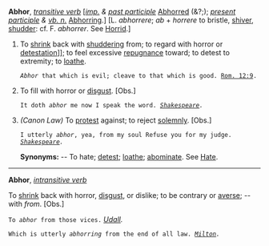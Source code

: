 '''Abhor''', ''[[transitive verb (part of speech)|transitive verb]]'' [''[[imp. (part of speech)|imp.]] & [[past participle (part of speech)|past participle]]'' [[Abhorred]] (&?;); ''[[present participle (part of speech)|present participle]] & [[vb. n. (part of speech)|vb. n.]]'' [[Abhorring]].] [L. ''abhorrere''; ''ab'' + ''horrere'' to bristle, [[shiver]], [[shudder]]: cf. F. ''abhorrer''. See [[Horrid]].]

<ol>
<li>To [[shrink]] back with [[shuddering]] from; to regard with horror or [[detest]]ation]]; to feel excessive [[repugnance]] toward; to detest to extremity; to [[loathe]].

<code>''Abhor'' that which is evil; cleave to that which is good. [[Rom. 12:9 (source)|Rom. 12:9]].</code>

<li> To fill with horror or [[disgust]]. [Obs.]

<code>It doth ''abhor'' me now I speak the word. ''[[Shakespeare (source)|Shakespeare]].''</code>

<li> ''(Canon Law)'' To [[protest]] against; to reject [[solemnly]]. [Obs.]

<code>I utterly ''abhor'', yea, from my soul Refuse you for my judge. ''[[Shakespeare (source)|Shakespeare]].''</code>

'''Synonyms:''' -- To hate; [[detest]]; [[loathe]]; [[abominate]]. See [[Hate]].
</ol>
-----
'''Abhor''', ''[[intransitive verb (part of speech)|intransitive verb]]''

To [[shrink]] back with horror, [[disgust]], or dislike; to be contrary or [[averse]]; -- with ''from''. [Obs.]

<code>To ''abhor'' from those vices.</code> ''[[Udall (source)|Udall]].''

<code>Which is utterly ''abhorring'' from the end of all law. ''[[Milton (source)|Milton]].''</code>